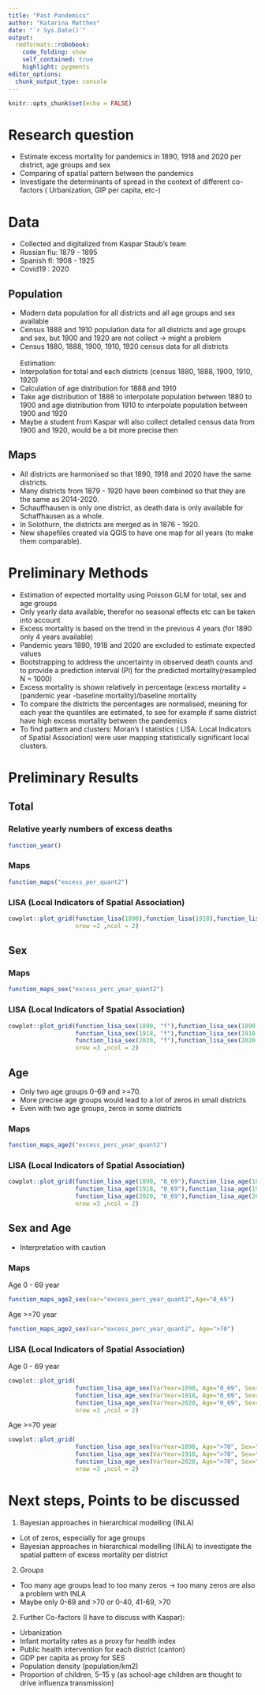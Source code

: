 ```yaml
---
title: "Past Pandemics"
author: "Katarina Matthes"
date: "`r Sys.Date()`"
output:
  rmdformats::robobook:
    code_folding: show
    self_contained: true
    highlight: pygments
editor_options: 
  chunk_output_type: console
---
```


```r
knitr::opts_chunk$set(echo = FALSE)
```

# Research question

* Estimate excess mortality for pandemics in 1890, 1918 and 2020 per district, age groups and sex
* Comparing of spatial pattern between the pandemics
* Investigate the determinants of spread in the context of different co-factors ( Urbanization, GIP per capita, etc-)

# Data

* Collected and digitalized from Kaspar Staub's team
* Russian flu: 1879 - 1895
* Spanish fl:  1908 - 1925
* Covid19 : 2020


<!-- ## Age -->

<!-- * Age groups aggregated so that there are the same in all years  (for death and population data) -->
<!-- * 1879 - 1885 only larger age groups and not separated by sex -->
<!-- * But total by sex available -->

<!-- ```{r} -->
<!-- load(paste0("../data/data_total.RData"))  -->
<!-- dat.age <- data_total %>% -->
<!--   mutate(Year = as.character(Year), -->
<!--     Year = as.numeric(Year))%>% -->
<!--   arrange(Year) -->

<!-- dat.tab.age <- as.data.frame.matrix(table(data_total$Year, data_total$age_group)) %>% -->
<!--   mutate(Year = row.names(.)) %>% -->
<!--   mutate_if(is.integer, ~ if_else(.>0,"1", "0")) %>% -->
<!--   mutate(Year = as.numeric(Year)) %>% -->
<!--   arrange(Year) %>% -->
<!--   select(Year, `0_4`, `5_14`:`>60`, `0_19`:`60_69`, `>70`) -->

<!-- dat.tab.age %>% -->
<!--   kbl(row.names = F) %>% -->
<!--   kable_material(c("striped", "hover"),full_width = F,position = "left") -->
<!-- ``` -->

## Population

* Modern data population for all districts and all age groups and sex available
* Census 1888 and 1910 population data for all districts and age groups and sex, but 1900 and 1920 are not collect ->  might a problem
* Census 1880, 1888, 1900, 1910, 1920  census data for all districts
<br />
<br />
Estimation:
* Interpolation for total and each districts (census 1880, 1888, 1900, 1910, 1920)
* Calculation of age distribution for 1888 and 1910
* Take age distribution of 1888 to interpolate population between 1880 to 1900 and age distribution from 1910 to interpolate population between 1900 and 1920
* Maybe a student from Kaspar will also collect detailed census data from 1900 and 1920, would be a bit more precise then

## Maps

* All districts are harmonised so that 1890, 1918 and 2020 have the same districts.
* Many districts from 1879 - 1920 have been combined so that they are the same as 2014-2020.
* Schauffhausen is only one district, as death data is only available for Schaffhausen as a whole.
* In Solothurn, the districts are merged as in 1876 - 1920.
* New shapefiles created via QGIS to have one map for all years (to make them comparable).

# Preliminary Methods
* Estimation of expected mortality using Poisson GLM for total, sex and age groups
* Only yearly data available, therefor no seasonal effects etc can be taken into account
* Excess mortality is based on the trend in the previous 4 years  (for 1890 only 4 years available)
* Pandemic years 1890, 1918 and 2020 are excluded to estimate expected values
* Bootstrapping to address the uncertainty in observed death counts and to provide a prediction interval (PI) for the predicted mortality(resampled N = 1000)
* Excess mortality is shown relatively in percentage (excess mortality = (pandemic year -baseline mortality)/baseline mortality
* To compare the districts the percentages are normalised, meaning for each year the quantiles are estimated, to see for example if same district have high excess mortality between the pandemics
* To find pattern and clusters: Moran’s I statistics ( LISA: Local Indicators of Spatial Association) were user mapping statistically significant local clusters.


# Preliminary Results

## Total

### Relative yearly numbers of excess deaths
```r
function_year()
```

### Maps
```r
function_maps("excess_per_quant2")
```

### LISA (Local Indicators of Spatial Association)
```r
cowplot::plot_grid(function_lisa(1890),function_lisa(1918),function_lisa(2020),
                   nrow =2 ,ncol = 2)
```

## Sex

<!-- ### Women -Relative yearly numbers of excess deaths -->
<!-- ```{r, echo=FALSE,message=FALSE,fig.height = 30,  fig.width = 10} -->
<!-- function_year_sex(Sex="f") -->
<!-- ``` -->

<!-- ### Men -Relative yearly numbers of excess deaths -->
<!-- ```{r, echo=FALSE,message=FALSE,fig.height = 30,  fig.width = 10} -->
<!-- function_year_sex(Sex="m") -->
<!-- ``` -->

### Maps
```r
function_maps_sex("excess_perc_year_quant2")
```

### LISA (Local Indicators of Spatial Association)
```r
cowplot::plot_grid(function_lisa_sex(1890, "f"),function_lisa_sex(1890, "m"),
                   function_lisa_sex(1918, "f"),function_lisa_sex(1918, "m"),
                   function_lisa_sex(2020, "f"),function_lisa_sex(2020, "m"),
                   nrow =3 ,ncol = 2)
```

## Age
* Only two age groups 0-69 and >=70.
* More precise age groups would lead to a lot of zeros in small districts
* Even with two age groups, zeros in some districts

<!-- ### 0-19 - Relative yearly numbers of excess deaths -->
<!-- ```{r, echo=FALSE,message=FALSE,fig.height = 30,  fig.width = 10} -->
<!-- function_year_age(Age="0_19") -->
<!-- ``` -->

<!-- ### 20-49 - Relative yearly numbers of excess deaths -->
<!-- ```{r, echo=FALSE,message=FALSE,fig.height = 30,  fig.width = 10} -->
<!-- function_year_age(Age="20_49") -->
<!-- ``` -->

<!-- ### 50-69 - Relative yearly numbers of excess deaths -->
<!-- ```{r, echo=FALSE,message=FALSE,fig.height = 30,  fig.width = 10} -->
<!-- function_year_age(Age="50_69") -->
<!-- ``` -->

<!-- ### >=70 - Relative yearly numbers of excess deaths -->
<!-- ```{r, echo=FALSE,message=FALSE,fig.height = 30,  fig.width = 10} -->
<!-- function_year_age(Age=">70") -->
<!-- ``` -->

### Maps
```r
function_maps_age2("excess_perc_year_quant2")
```

### LISA (Local Indicators of Spatial Association)
```r
cowplot::plot_grid(function_lisa_age(1890, "0_69"),function_lisa_age(1890, ">70"),
                   function_lisa_age(1918, "0_69"),function_lisa_age(1918, ">70"),
                   function_lisa_age(2020, "0_69"),function_lisa_age(2020, ">70"),
                   nrow =3 ,ncol = 2)
```


## Sex and Age
* Interpretation with caution

### Maps
Age 0 - 69 year

```r
function_maps_age2_sex(var="excess_perc_year_quant2",Age="0_69")
```

Age >=70 year

```r
function_maps_age2_sex(var="excess_perc_year_quant2", Age=">70")
```

### LISA (Local Indicators of Spatial Association)
Age 0 - 69 year
```r
cowplot::plot_grid(
                   function_lisa_age_sex(VarYear=1890, Age="0_69", Sex="f"),function_lisa_age_sex(VarYear=1890, Age="0_69", Sex="m"),
                   function_lisa_age_sex(VarYear=1918, Age="0_69", Sex="f"),function_lisa_age_sex(VarYear=1918, Age="0_69", Sex="m"),
                   function_lisa_age_sex(VarYear=2020, Age="0_69", Sex="f"),function_lisa_age_sex(VarYear=2020, Age="0_69", Sex="m"),
                   nrow =3 ,ncol = 2)
```

Age >=70 year
```r
cowplot::plot_grid(
                   function_lisa_age_sex(VarYear=1890, Age=">70", Sex="f"),function_lisa_age_sex(VarYear=1890, Age=">70", Sex="m"),
                   function_lisa_age_sex(VarYear=1918, Age=">70", Sex="f"),function_lisa_age_sex(VarYear=1918, Age=">70", Sex="m"),
                   function_lisa_age_sex(VarYear=2020, Age=">70", Sex="f"),function_lisa_age_sex(VarYear=2020, Age=">70", Sex="m"),
                   nrow =3 ,ncol = 2)
```

# Next steps, Points to be discussed

1. Bayesian approaches in hierarchical modelling (INLA)
  * Lot of zeros, especially for age groups
  * Bayesian approaches in hierarchical modelling (INLA) to investigate the spatial pattern of excess mortality per district
2. Groups
 * Too many age groups lead to too many zeros -> too many zeros are also a problem with INLA
 * Maybe only 0-69 and >70 or 0-40, 41-69, >70
2. Further Co-factors (I have to discuss with Kaspar):
 * Urbanization
 * Infant mortality rates as a proxy for health index
 * Public health intervention for each district (canton)
 * GDP per capita as proxy for SES
 * Population density (population/km2)
 * Proportion of children, 5–15 y (as school-age children are thought to drive influenza transmission)
 





